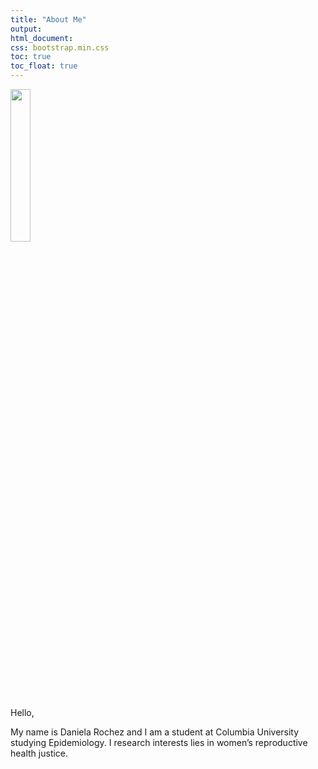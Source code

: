 ```yaml
---
title: "About Me"
output: 
html_document:
css: bootstrap.min.css
toc: true
toc_float: true
---
```



<img src="08BCD9D2-B376-49A7-BDFE-2806D311F1DA.jpg" style="width:25%">

Hello,

My name is Daniela Rochez and I am a student at Columbia University studying Epidemiology. I research interests lies in women's reproductive health justice.

